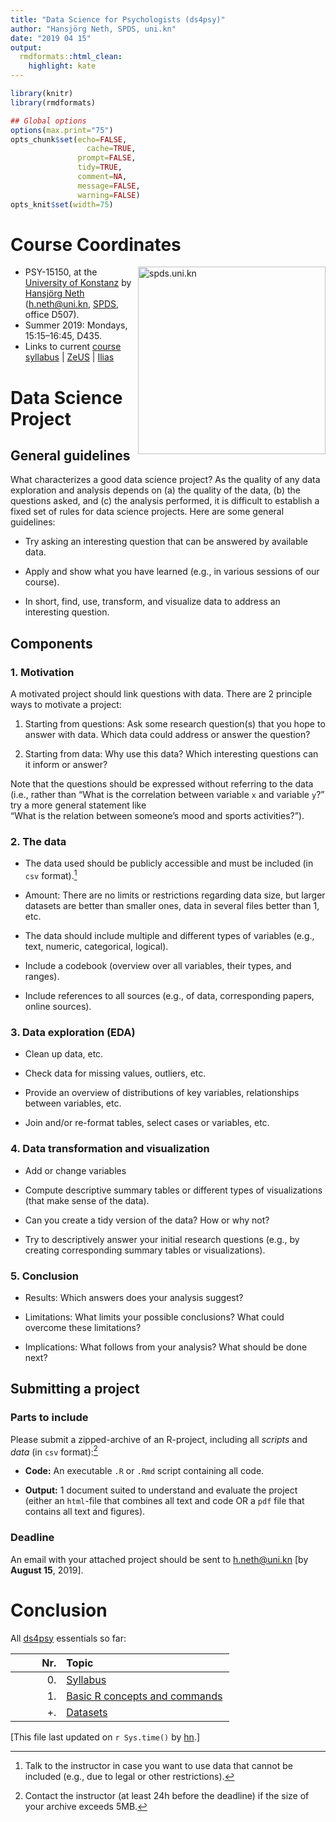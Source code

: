 ```yaml
---
title: "Data Science for Psychologists (ds4psy)"
author: "Hansjörg Neth, SPDS, uni.kn"
date: "2019 04 15"
output:
  rmdformats::html_clean:
    highlight: kate
---
```


```r
library(knitr)
library(rmdformats)

## Global options
options(max.print="75")
opts_chunk$set(echo=FALSE,
	             cache=TRUE,
               prompt=FALSE,
               tidy=TRUE,
               comment=NA,
               message=FALSE,
               warning=FALSE)
opts_knit$set(width=75)
```


# Course Coordinates

<!-- uni.kn logo and link to SPDS: -->  
<!-- ![](./inst/pix/uniKn_logo.png) --> 
<a href="https://www.spds.uni-konstanz.de/">
<img src = "./../inst/pix/uniKn_logo.png" alt = "spds.uni.kn" align = "right" width = "300" style = "width: 300px; float: right; border:20;"/>
<!-- <img src = "./inst/pix/uniKn_logo_s.png" alt = "spds.uni.kn" style = "float: right; border:20;"/> --> 
</a>

* PSY-15150, at the [University of Konstanz](https://www.uni-konstanz.de/) by [Hansjörg Neth](http://neth.de/) (<h.neth@uni.kn>,  [SPDS](https://www.spds.uni-konstanz.de/), office D507).
* Summer 2019: Mondays, 15:15--16:45, D435.  
* Links to current [course syllabus](http://rpository.com/ds4psy/) | [ZeUS](https://zeus.uni-konstanz.de:443/hioserver/pages/startFlow.xhtml?_flowId=detailView-flow&unitId=5101&periodId=179&navigationPosition=hisinoneLehrorganisation,examEventOverviewOwn) |  [Ilias](https://ilias.uni-konstanz.de/ilias/goto_ilias_uni_crs_863036.html) 


# Data Science Project

## General guidelines

What characterizes a good data science project? 
As the quality of any data exploration and analysis depends on (a) the quality of the data, (b) the questions asked, and (c) the analysis performed, it is difficult to establish a fixed set of rules for data science projects. Here are some general guidelines:

- Try asking an interesting question that can be answered by available data.

- Apply and show what you have learned (e.g., in various sessions of our course). 

- In short, find, use, transform, and visualize data to address an interesting question. 

## Components

### 1. Motivation

A motivated project should link questions with data. 
There are 2 principle ways to motivate a project:

1. Starting from questions: Ask some research question(s) that you hope to answer with data. 
Which data could address or answer the question? 

2. Starting from data: Why use this data? Which interesting questions can it inform or answer?

Note that the questions should be expressed without referring to the data (i.e., rather than 
"What is the correlation between variable `x` and variable `y`?" try a more general statement like  
"What is the relation between someone's mood and sports activities?"). 

### 2. The data 

- The data used should be publicly accessible and must be included (in `csv` format).[^1] 

[^1]: Talk to the instructor in case you want to use data that cannot be included (e.g., due to legal or other restrictions).  

- Amount: There are no limits or restrictions regarding data size, but larger datasets are better than smaller ones, data in several files better than 1, etc. 

- The data should include multiple and different types of variables (e.g., text, numeric, categorical, logical). 

- Include a codebook (overview over all variables, their types, and ranges).

- Include references to all sources (e.g., of data, corresponding papers, online sources).

### 3. Data exploration (EDA) 

- Clean up data, etc. 

- Check data for missing values, outliers, etc.

- Provide an overview of distributions of key variables, relationships between variables, etc. 

- Join and/or re-format tables, select cases or variables, etc.

### 4. Data transformation and visualization 

- Add or change variables

- Compute descriptive summary tables or different types of visualizations (that make sense of the data). 

- Can you create a tidy version of the data? How or why not?

- Try to descriptively answer your initial research questions (e.g., by creating corresponding summary tables or visualizations).

### 5. Conclusion

- Results: Which answers does your analysis suggest?

- Limitations: What limits your possible conclusions? What could overcome these limitations? 

- Implications: What follows from your analysis? What should be done next? 

## Submitting a project 

### Parts to include

Please submit a zipped-archive of an R-project, including all _scripts_ and _data_ (in `csv` format):[^2] 

[^2]: Contact the instructor (at least 24h before the deadline) if the size of your archive exceeds 5MB. 

- **Code:** An executable `.R` or `.Rmd` script containing all code. 

- **Output:** 1 document suited to understand and evaluate the project 
(either an `html`-file that combines all text and code OR a `pdf` file that contains all text and figures). 

### Deadline

An email with your attached project should be sent to <h.neth@uni.kn> [by **August 15**, 2019].


# Conclusion

<!-- Table with links: -->

All [ds4psy](http://rpository.com/ds4psy/) essentials so far: 

Nr. | Topic       |
---:|:------------| 
0.  | [Syllabus](http://rpository.com/ds4psy/) | 
1.  | [Basic R concepts and commands](http://rpository.com/ds4psy/essentials/basics.html) | 
+.  | [Datasets](http://rpository.com/ds4psy/essentials/datasets.html) | 
<!-- 
2.  | [Visualizing data](http://rpository.com/ds4psy/essentials/visualize.html) | 
3.  | [Transforming data](http://rpository.com/ds4psy/essentials/transform.html) |
4.  | [Exploring data (EDA)](http://rpository.com/ds4psy/essentials/explore.html) | 
5.  | [Tibbles](http://rpository.com/ds4psy/essentials/tibbles.html) |
6.  | [Importing data](http://rpository.com/ds4psy/essentials/import.html) |
7.  | [Tidying data](http://rpository.com/ds4psy/essentials/tidy.html) |
8.  | [Joining data](http://rpository.com/ds4psy/essentials/join.html) |
9.  | [Functions](http://rpository.com/ds4psy/essentials/function.html) |
10. | [Iteration](http://rpository.com/ds4psy/essentials/iteration.html) |
+.  | [Datasets](http://rpository.com/ds4psy/essentials/datasets.html) | 
-->

<!--
Nr. | Topic       |
---:|:------------| 
0.  | [Syllabus](http://rpository.com/ds4psy/) | 
1.  | [Basic R concepts and commands](http://rpository.com/ds4psy/essentials/basics.html) | 
2.  | [Visualizing data](http://rpository.com/ds4psy/essentials/visualize.html) | 
3.  | [Transforming data](http://rpository.com/ds4psy/essentials/transform.html) |
4.  | [Exploring data (EDA)](http://rpository.com/ds4psy/essentials/explore.html) | 
5.  | [Tibbles](http://rpository.com/ds4psy/essentials/tibbles.html) |
6.  | [Importing data](http://rpository.com/ds4psy/essentials/import.html) |
7.  | [Tidying data](http://rpository.com/ds4psy/essentials/tidy.html) |
8.  | [Joining data](http://rpository.com/ds4psy/essentials/join.html) |
9.  | [Functions](http://rpository.com/ds4psy/essentials/function.html) |
10. | [Iteration](http://rpository.com/ds4psy/essentials/iteration.html) |
+.  | [Datasets](http://rpository.com/ds4psy/essentials/datasets.html) | 
-->


<!-- End: -->

[This file last updated on `r Sys.time()` by [hn](http://neth.de/).]

<!-- eof. --> 